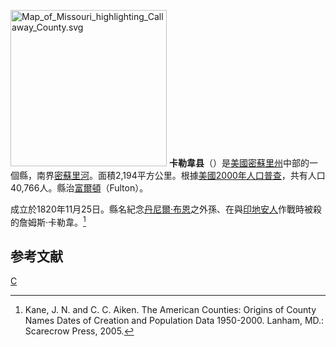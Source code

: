 {{noteTA
|T=zh-hans:卡勒韦县 (密苏里州);zh-hk:卡勒韋縣 (密蘇里州);zh-tw:卡勒韋郡 (密蘇里州);
|1=zh-hans:县;zh-hk:縣;zh-tw:郡;
}}

[[File:Map_of_Missouri_highlighting_Callaway_County.svg|250px]]
'''卡勒韋县'''（{{lang-en|Callaway County}}）是[[美國|美國]][[密蘇里州|密蘇里州]]中部的一個縣，南界[[密蘇里河|密蘇里河]]。面積2,194平方公里。根據[[美國2000年人口普查|美國2000年人口普查]]，共有人口40,766人。縣治[[富爾頓_(密蘇里州)|富爾頓]]（Fulton）。

成立於1820年11月25日。縣名紀念[[丹尼爾·布恩|丹尼爾·布恩]]之外孫、在與[[印地安人|印地安人]]作戰時被殺的詹姆斯·卡勒韋。<ref>Kane, J. N. and C. C. Aiken. The American Counties: Origins of County Names Dates of Creation and Population Data 1950-2000. Lanham, MD.: Scarecrow Press, 2005.</ref>

== 参考文献 ==
<div class="references-small">
<references />
</div>

[[Category:密蘇里州行政區劃|C]]